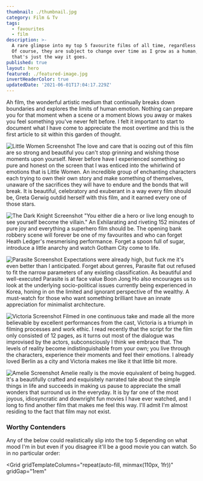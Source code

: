 ```yaml
---
thumbnail: ./thumbnail.jpg
category: Film & Tv
tags:
  - favourites
  - film
description: >-
  A rare glimpse into my top 5 favourite films of all time, regardless of genre.
  Of course, they are subject to change over time as I grow as a human, but
  that's just the way it goes.
published: true
layout: hero
featured: ./featured-image.jpg
invertHeaderColor: true
updatedDate: '2021-06-01T17:04:17.229Z'
---
```



Ah film, the wonderful artistic medium that continually breaks down boundaries
and explores the limits of human emotion. Nothing can prepare you for that
moment when a scene or a moment blows you away or makes you feel something
you've never felt before. I felt it important to start to document what I have
come to appreciate the most overtime and this is the first article to sit within
this garden of thought.

<Film cover="./covers/little_women_cover.jpg" title="Little Women" year="2016" genre="Drama, Romance" rating={5}>

![Little Women Screenshot](./images/little_women.jpg) The love and care that is
oozing out of this film are so strong and beautiful you can't stop grinning and
wishing those moments upon yourself. Never before have I experienced something
so pure and honest on the screen that I was enticed into the whirlwind of
emotions that is Little Women. An incredible group of enchanting characters each
trying to own their own story and make something of themselves, unaware of the
sacrifices they will have to endure and the bonds that will break. It is
beautiful, celebratory and exuberant in a way every film should be, Greta Gerwig
outdid herself with this film, and it earned every one of those stars.

</Film>

<Film cover="./covers/dark_knight_cover.jpg" title="The Dark Knight" year="2008" genre="Drama, Action, Crime, Thriller" rating={4.5}>

![The Dark Knight Screenshot](./images/dark_knight.jpg) "You either die a hero
or live long enough to see yourself become the villain." An Exhilarating and
riveting 152 minutes of pure joy and everything a superhero film should be. The
opening bank robbery scene will forever be one of my favourites and who can
forget Heath Ledger's mesmerising performance. Forget a spoon full of sugar,
introduce a little anarchy and watch Gotham City come to life.

</Film>

<Film cover="./covers/parasite_cover.jpg" title="Parasite" year="2019" genre="Comedy, Thriller, Drama" rating={4.5}>

![Parasite Screenshot](./images/parasite.jpg) Expectations were already high,
but fuck me it's even better than I anticipated. Forget about genres, Parasite
flat out refused to fit the narrow parameters of any existing classification. As
beautiful and well-executed Parasite is at face value Boon Jong Ho also
encourages us to look at the underlying socio-political issues currently being
experienced in Korea, honing in on the limited and ignorant perspective of the
wealthy. A must-watch for those who want something brilliant have an innate
appreciation for minimalist architecture.

</Film>

<Film cover="./covers/victoria_cover.jpg" title="Victoria" year="2015" genre="Crime, Thriller, Romance" rating={4.5}>

![Victoria Screenshot](./images/victoria.jpg) Filmed in one continuous take and
made all the more believable by excellent performances from the cast, Victoria
is a triumph in filming processes and work ethic. I read recently that the
script for the film only consisted of 12 pages, as it turns out most of the
dialogue was improvised by the actors, subconsciously I think we embrace that.
The levels of reality become indistinguishable from your own; you live through
the characters, experience their moments and feel their emotions. I already
loved Berlin as a city and Victoria makes me like it that little bit more.

</Film>

<Film cover="./covers/amelie_cover.jpg" title="Amelie" year="2001" genre="Crime, Thriller, Romance" rating={4.5}>

![Amelie Screenshot](./images/amelie.jpg) Amelie really is the movie equivalent
of being hugged. It's a beautifully crafted and exquisitely narrated tale about
the simple things in life and succeeds in making us pause to appreciate the
small wonders that surround us in the everyday. It is by far one of the most
joyous, idiosyncratic and downright fun movies I have ever watched, and I long
to find another film that makes me feel this way. I'll admit I'm almost residing
to the fact that film may not exist.

</Film>

<h3>Worthy Contenders</h3>

Any of the below could realistically slip into the top 5 depending on what mood
I'm in but even if you disagree it'll be a good movie you can watch. So in no
particular order:

<Grid
  gridTemplateColumns="repeat(auto-fill, minmax(110px, 1fr))"
  gridGap="1rem"
>
  <FilmCover
    cover="./covers/joker_cover.jpg"
    year="2019"
    genre="Crime, Thriller, Drama"
    rating={4.5}
  />
  <FilmCover
    cover="./covers/her_cover.jpg"
    year="2013"
    genre="Romance, Science Fiction, Drama"
    rating={4.5}
  />
  <FilmCover
    cover="./covers/midsommar_cover.jpg"
    year="2019"
    genre="Horror, Drama, Mystery "
    rating={4.5}
  />
  <FilmCover
    cover="./covers/grand_budapest_cover.jpg"
    year="2014"
    genre="Comedy, Drama"
    rating={4.5}
  />
  <FilmCover
    cover="./covers/blade_runner_2049_cover.jpg"
    year="2017"
    genre="Science Fiction, Drama "
    rating={4.5}
  />
  <FilmCover
    cover="./covers/whiplash_cover.jpg"
    year="2014"
    genre="Drama, Music"
    rating={4.5}
  />
  <FilmCover
    cover="./covers/1917_cover.jpg"
    year="2019"
    genre="War, Drama, Action, History"
    rating={4.5}
  />
  <FilmCover
    cover="./covers/lobster_cover.jpg"
    year="2015"
    genre="Comedy, Romance, Science Fiction"
    rating={4.5}
  />
  <FilmCover
    cover="./covers/intouchables_cover.jpg"
    year="2011"
    genre="Comedy, Drama"
    rating={4.5}
  />
</Grid>
